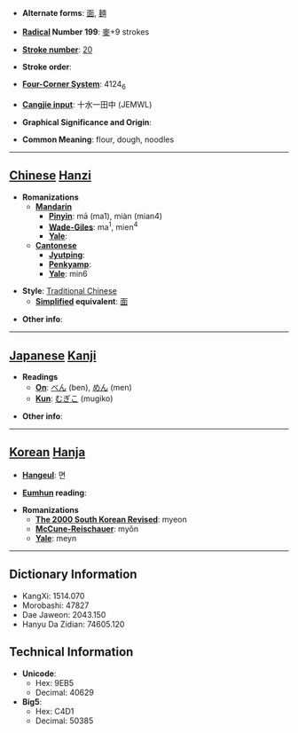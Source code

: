 * '''Alternate forms''': [[面]], [[麺]]

* '''[[Wiktionary:Chinese radical index| Radical]] Number 199''': [[Wiktionary:Chinese radical index 麥|麥]]+9 strokes

* '''[[Wiktionary:Chinese total strokes index|Stroke number]]''': [[Wiktionary:Chinese total strokes index 20|20]]

* '''Stroke order''': 

* '''[[Wiktionary:Chinese four corner index|Four-Corner System]]''': 4124<sub>6</sub>

* '''[[Wiktionary:Chinese Cangjie index|Cangjie input]]''': 十水一田中 (JEMWL)

* '''Graphical Significance and Origin''': 

* '''Common Meaning''': flour, dough, noodles

----

== [[Chinese]] [[Hanzi]] ==

* '''Romanizations'''
** '''[[Mandarin]]'''
*** '''[[Pinyin]]''': mā (ma1), miàn (mian4)
*** '''[[Wade-Giles]]''': ma<sup>1</sup>, mien<sup>4</sup>
*** '''[[Yale]]''': 
** '''[[Cantonese]]'''
*** '''[[Jyutping]]''':
*** '''[[Penkyamp]]''': 
*** '''[[Yale]]''': min6

* '''Style''': [[Traditional Chinese]] 
** '''[[Simplified Chinese|Simplified]] equivalent''': [[面]]

* '''Other info''': 

----

== [[Japanese]] [[Kanji]] ==

* '''Readings'''
** '''[[On]]''': [[べん]] (ben), [[めん]] (men)
** '''[[Kun]]''': [[むぎこ]] (mugiko)

* '''Other info''':  

----

== [[Korean]] [[Hanja]] ==

* '''[[Hangeul]]''': 면

* '''[[Eumhun]] reading''': 

* '''Romanizations'''
** '''[[The 2000 South Korean Revised Romanization|The 2000 South Korean Revised]]''': myeon
** '''[[McCune-Reischauer]]''': myŏn
** '''[[Yale]]''': meyn

----

== Dictionary Information ==

* KangXi: 1514.070
* Morobashi: 47827
* Dae Jaweon: 2043.150
* Hanyu Da Zidian: 74605.120

== Technical Information ==

* '''Unicode''':
** Hex: 9EB5
** Decimal: 40629
* '''Big5''':
** Hex: C4D1
** Decimal: 50385